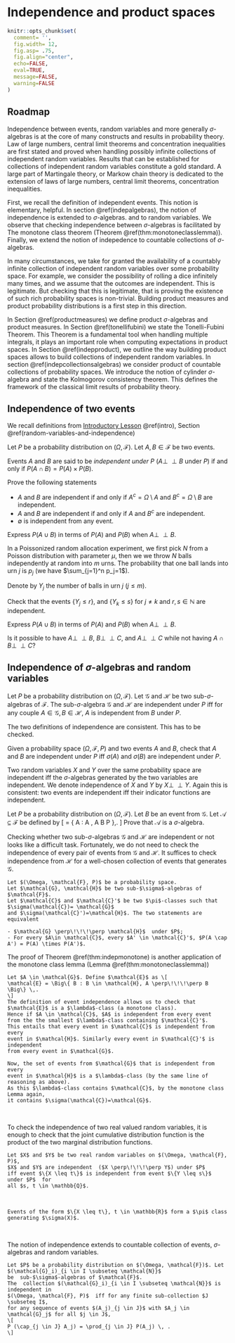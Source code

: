 # Independence and product spaces  {#independence}

```r
knitr::opts_chunk$set(
  comment= '',
  fig.width= 12,
  fig.asp= .75,
  fig.align="center",
  echo=FALSE,
  eval=TRUE,
  message=FALSE,
  warning=FALSE
)
```

## Roadmap

Independence between events, random variables and more
generally $\sigma$-algebras is at the core of many constructs
and results in probability theory. Law of large numbers, central
limit theorems and concentration inequalities are first
stated and proved when handling possibly infinite collections
of independent random variables. Results that can be
established for collections of independent random variables
constitute a gold standard. A large part of Martingale theory,
or Markow chain theory is dedicated to the extension of
laws of large numbers, central limit theorems, concentration
inequalities.

First, we recall the definition of independent events. This
notion is elementary, helpful. In section \@ref(indepalgebras),
the notion of independence is extended to $\sigma$-algebras.
and to random variables. We observe that checking
independence between $\sigma$-algebras is facilitated by The monotone class theorem (Theorem \@ref(thm:monotoneclasslemma)).
Finally, we extend the notion of indepedence to countable collections
of $\sigma$-algebras.


In many circumstances, we take for granted the availability
of a countably infinite collection of independent random variables
over some probability space. For example,
we consider the possibility of rolling a dice infinitely many
times, and we assume that the outcomes are independent.  This is legitimate. But checking
that this is legitimate, that is proving the existence of
such rich probability spaces is non-trivial. Building
product measures and product probability distributions
is  a first step in this direction.

In Section \@ref(productmeasures) we define  product $\sigma$-algebras
and product measures. In Section \@ref(tonellifubini) we state the
Tonelli-Fubini Theorem. This Theorem is a fundamental tool when
handling multiple integrals, it plays an important role when computing
expectations in product spaces. In Section \@ref(indepproduct),  we outline the
way building product spaces allows to build collections of independent random
variables. In section \@ref(indepcollectionsalgebras) we consider
product of countable collections of probability spaces.
We introduce the notion of cylinder $\sigma$-algebra and state
the Kolmogorov consistency theorem. This defines
the framework of the classical  limit results of probability theory.

## Independence of two events  {#indepevents}



We recall definitions from [Introductory Lesson]() \@ref(intro), Section \@ref(random-variables-and-independence)


::: {#def  name="Independence of two events"}

Let $P$ be a probability distribution on $(\Omega, \mathcal{F})$. Let $A, B \in \mathcal{F}$ be two events.

Events $A$ and $B$ are said to be _independent under $P$_ ($A \perp\!\!\!\perp B$ under $P$)
if and only if $P(A \cap B)=  P(A) \times P(B)$.

:::

<p></p>


::: {#exr}

Prove the following statements

- $A$ and $B$ are independent if and only if $A^c = \Omega \setminus A$ and $B^c= \Omega \setminus B$ are independent.
- $A$ and $B$ are independent if and only if $A$ and $B^c$ are independent.
- $\emptyset$ is independent from any event.

:::


<p></p>

::: {#exr}

Express $P(A \cup B)$ in terms of $P(A)$  and $P(B)$ when $A \perp\!\!\!\perp B$.

:::


<p></p>

<p></p>

::: {#exr}

In a Poissonized random allocation experiment,
we first pick $N$ from a Poisson distribution with parameter $\mu$, then we
we throw $N$ balls independently at random into $m$ urns. The probability
that one ball lands into urn $j$  is $p_j$ (we have $\sum_{j=1}^n p_j=1$).

Denote by $Y_j$ the number of balls in urn $j$ ($j\leq m$).

Check that the events $\{Y_j \leq r\}$, and $\{ Y_k \leq s\}$  for $j\neq k$
and $r,s \in \mathbb{N}$  are independent.

:::

::: {#exr}

Express $P(A \cup B)$ in terms of $P(A)$  and $P(B)$ when $A \perp\!\!\!\perp B$.

:::

::: {#exr}

Is it possible to have $A \perp\!\!\!\perp B$,  $B \perp\!\!\!\perp C$,
and $A \perp\!\!\!\perp C$ while not having $A \cap B  \perp\!\!\!\perp C$?

:::


## Independence of $\sigma$-algebras and random variables {#indepalgebras}

:::: {#def name="Independence of sigma-algebras"}

Let $P$ be a probability distribution on $(\Omega, \mathcal{F})$. Let $\mathcal{G}$
and $\mathcal{H}$ be two sub-$\sigma$-algebras of $\mathcal{F}$.
The  sub-$\sigma$-algebra $\mathcal{G}$ and $\mathcal{H}$ are independent under $P$
iff for any couple $A \in \mathcal{G},B \in \mathcal{H}$, $A$ is independent from $B$
under $P$.

:::

The two definitions of independence are consistent. This has to be checked.

::: {#exr}

Given a probability space $(\Omega, \mathcal{F}, P)$ and two events $A$ and $B$, check
that  $A$ and $B$ are independent under $P$ iff $\sigma(A)$ and $\sigma(B)$ are independent
under $P$.

:::

Two random variables $X$ and $Y$ over the same probability space are independent
iff the $\sigma$-algebras generated by the two variables are independent. We denote
independence of $X$ and $Y$ by $X \perp\!\!\!\perp  Y$.
Again this is consistent: two events are independent iff their indicator functions are
independent.

::: {#exr  #exoindep}

Let $P$ be a probability distribution on $(\Omega, \mathcal{F})$.
Let $B$ be an event from $\mathcal{G}$. Let $\mathcal{A} \subseteq \mathcal{F}$
be defined by
\[
\mathcal{A} = \left\{ A : A \in \mathcal{F}, A \text{ is independent from } B \text{ under } P  \right\}\,.
\]
Prove that $\mathcal{A}$ is a $\sigma$-algebra.

:::


Checking whether two sub-$\sigma$-algebras $\mathcal{G}$ and $\mathcal{H}$
are independent or not looks like a difficult task.
Fortunately, we do not need to
check the independence of every pair of events from $\mathcal{G}$  and $\mathcal{H}$.
It suffices to check independence from $\mathcal{H}$ for a well-chosen
collection of events that generates $\mathcal{G}$.


```theorem
Let $(\Omega, \mathcal{F}, P)$ be a probability space.
Let $\mathcal{G}, \mathcal{H}$ be two sub-$\sigma$-algebras of $\mathcal{F}$.
Let $\mathcal{C}$ and $\mathcal{C}'$ be two $\pi$-classes such that $\sigma(\mathcal{C})= \mathcal{G}$
and $\sigma(\mathcal{C}')=\mathcal{H}$. The two statements are equivalent

- $\mathcal{G} \perp\!\!\!\perp \mathcal{H}$  under $P$;
- For every $A\in \mathcal{C}$, every $A' \in \mathcal{C}'$, $P(A \cap A') = P(A) \times P(A')$.

```

<p></p>

The proof of Theorem \@ref(thm:indepmonotone) is another application of the monotone class lemma (Lemma \@ref(thm:monotoneclasslemma))

<p></p>

```proof
Let $A \in \mathcal{G}$. Define $\mathcal{E}$ as \[
\mathcal{E} = \Big\{ B : B \in \mathcal{H}, A \perp\!\!\!\perp B  \Big\} \,.
\]
The definition of event independence allows us to check that
$\mathcal{E}$ is a $\lambda$-class (a monotone class).
Hence if $A \in \mathcal{C}$, $A$ is independent from every event
from the the smallest $\lambda$-class containing $\mathcal{C}'$.
This entails that every event in $\mathcal{C}$ is independent from every
event in $\mathcal{H}$. Similarly every event in $\mathcal{C}'$ is independent
from every event in $\mathcal{G}$.

Now, the set of events from $\mathcal{G}$ that is independent from every
event in $\mathcal{H}$ is a $\lambda$-class (by the same line of reasoning as above).
As this $\lambda$-class contains $\mathcal{C}$, by the monotone class Lemma again,
it contains $\sigma(\mathcal{C})=\mathcal{G}$.

```

<br>
<p></p>
To check the independence of two real valued random variables, it is enough
to check that the joint cumulative distribution function is
the product of the two marginal distribution functions.
<p></p>

```corollary
Let $X$ and $Y$ be two real random variables on $(\Omega, \mathcal{F}, P)$,
$X$ and $Y$ are independent  ($X \perp\!\!\!\perp Y$) under $P$
iff event $\{X \leq t\}$ is independent from event $\{Y \leq s\}$ under $P$  for
all $s, t \in \mathbb{Q}$.
```

<br>
<p></p>

```proof
Events of the form $\{X \leq t\}, t \in \mathbb{R}$ form a $\pi$ class
generating $\sigma(X)$.

```

<br>
<p></p>

The notion of independence extends to countable collection of events, $\sigma$-algebras and random variables.

```definition
Let $P$ be a probability distribution on $(\Omega, \mathcal{F})$. Let $(\mathcal{G}_i)_{i \in I \subseteq \mathcal{N}}$
be  sub-$\sigma$-algebras of $\mathcal{F}$.
The  collection $(\mathcal{G}_i)_{i \in I \subseteq \mathcal{N}}$ is independent in
$(\Omega, \mathcal{F}, P)$  iff for any finite sub-collection $J \subseteq I$,
for any sequence of events $(A_j)_{j \in J}$ with $A_j \in \mathcal{G}_j$ for all $j \in J$,
\[
P (\cap_{j \in J} A_j) = \prod_{j \in J} P(A_j) \, .
\]
```
